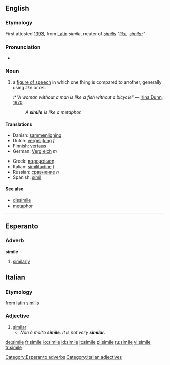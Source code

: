 ==English==
===Etymology===
First attested [[w:1393|1393]], from [[Latin]] ''simile'', neuter of ''[[similis]]'' ''"[[like]], [[similar]]"''

===Pronunciation===
*{{audio|en-us-simile.ogg|Audio (US)}}

===Noun===
{{en-noun}}

# {{cattag|linguistics}} a [[figure of speech]] in which one thing is compared to another, generally using ''like'' or ''as''.
#:*''"A woman without a man is like a fish without a bicycle"'' &mdash; [[w:Irina Dunn|Irina Dunn]], [[w:1970|1970]]
#:''A '''simile''' is like a metaphor.'' <!-- I almost deleted this but thought Wiktionary can afford a little fun. -->

==== Translations ====
{{top}}
*Danish: [[sammenligning]]
*Dutch: [[vergelijking]] ''f''
*Finnish: [[vertaus]]
*German: [[Vergleich]] ''m''
{{mid}}
*Greek: [[παρομοίωση]]
*Italian: [[similitudine]] ''f''
*Russian: [[сравнение]] ''n''
*Spanish: [[símil]] {{m}}
{{bottom}}

====See also====
*[[dissimile]]
*[[metaphor]]

----

==Esperanto==
===Adverb===
'''simile'''
# [[similarly]]

[[Category:Esperanto adverbs]]

==Italian==
===Etymology===
from [[latin]] [[similis]]
===Adjective===
{{it-adj|simil|e}}
# [[similar]]
#*''Non è molto '''simile'''. It is not very '''similar'''.''
[[Category:Italian adjectives]]

[[de:simile]]
[[fr:simile]]
[[io:simile]]
[[id:simile]]
[[it:simile]]
[[pl:simile]]
[[ru:simile]]
[[vi:simile]]
[[tr:simile]]